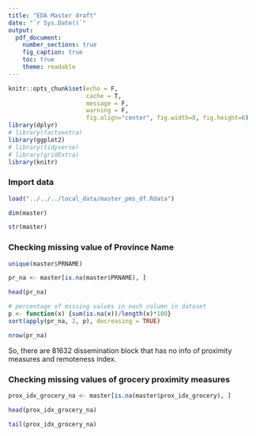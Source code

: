 ```yaml
---
title: "EDA Master draft"
date: "`r Sys.Date()`"
output:
  pdf_document:
    number_sections: true
    fig_caption: true
    toc: true
    theme: readable
---
```


```r
knitr::opts_chunk$set(echo = F, 
                      cache = T, 
                      message = F, 
                      warning = F, 
                      fig.align="center", fig.width=8, fig.height=6)
library(dplyr)
# library(factoextra)
library(ggplot2)
# library(tidyverse)
# library(gridExtra)
library(knitr)
```

### Import data

```r
load("../../../local_data/master_pms_df.Rdata")
```

```r
dim(master)
```

```r
str(master)
```

### Checking missing value of Province Name

```r
unique(master$PRNAME)
```

```r
pr_na <- master[is.na(master$PRNAME), ]
```

```r
head(pr_na)
```
```r
# percentage of missing values in each column in dataset
p <- function(x) {sum(is.na(x))/length(x)*100}
sort(apply(pr_na, 2, p), decreasing = TRUE)
```

```r
nrow(pr_na)
```

So, there are 81632 dissemination block that has no info of proximity measures and remoteness index.

### Checking missing values of grocery proximity measures

```r
prox_idx_grocery_na <- master[is.na(master$prox_idx_grocery), ]
```

```r
head(prox_idx_grocery_na)
```

```r
tail(prox_idx_grocery_na)
```









